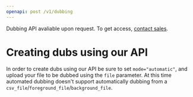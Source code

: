 ```yaml
---
openapi: post /v1/dubbing
---
```


<Note>Dubbing API avaliable upon request. To get access, [contact sales](https://elevenlabs.io/contact-sales).</Note>


# Creating dubs using our API

In order to create dubs using our API be sure to set ```mode="automatic"```, and upload your file to be dubbed using the ```file``` parameter. At this time automated dubbing doesn't support automatically dubbing from a ```csv_file```/```foreground_file```/```background_file```.